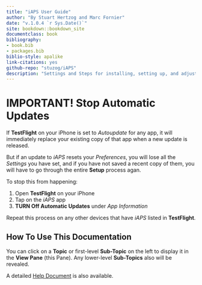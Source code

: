 ```yaml
--- 
title: "iAPS User Guide"
author: "By Stuart Hertzog and Marc Fornier"
date: "v.1.0.4 `r Sys.Date()`"
site: bookdown::bookdown_site
documentclass: book
bibliography:
- book.bib
- packages.bib
biblio-style: apalike
link-citations: yes
github-repo: "stuzog/iAPS"
description: "Settings and Steps for installing, setting up, and adjusting the iAPS iOS app, based on FreeAPS X and being used by BC Diabetes in Vancouver, BC Canada"
---
```


# IMPORTANT! Stop Automatic Updates

If **TestFlight** on your iPhone is set to *Autoupdate* for any app, it will immediately replace your existing copy of that app when a new update is released.

But if an update to *iAPS* resets your *Preferences*, you will lose all the *Settings* you have set, and if you have not saved a recent copy of them, you will have to go through the entire **Setup** process agan.

To stop this from happening:

1. Open **TestFlight** on your iPhone
2. Tap on the *iAPS* app
3. **TURN Off Automatic Updates** under *App Information*

Repeat this process on any other devices that have *iAPS* listed in **TestFlight**.

## How To Use This Documentation

You can click on a **Topic** or first-level **Sub-Topic** on the left to display it in the **View Pane** (this Pane). Any lower-level **Sub-Topics** also will be revealed.

A detailed [Help Document](#how-to-use-this-guide) is also available.

